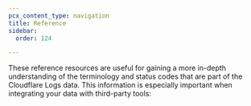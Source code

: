 ```yaml
---
pcx_content_type: navigation
title: Reference
sidebar:
  order: 124

---
```



These reference resources are useful for gaining a more in-depth understanding of the terminology and status codes that are part of the Cloudflare Logs data. This information is especially important when integrating your data with third-party tools:

<DirectoryListing />
